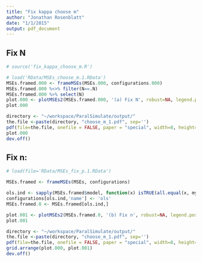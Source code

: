 ```yaml
---
title: "Fix kappa choose m"
author: "Jonathan Rosenblatt"
date: "1/1/2015"
output: pdf_document
---
```

## Fix N
```r
# source('fix_kappa_choose_m.R')
```



```r
# load('RData/MSEs_choose_m.1.RData')
MSEs.framed.000 <- frameMSEs(MSEs.000, configurations.000)
MSEs.framed.000 %<>% filter(N==.N)
MSEs.framed.000 %>% select(N)
plot.000 <- plotMSEs2(MSEs.framed.000, '(a) Fix N', robust=NA, legend.position='right', y.lim=c(0,3), jitter=0, line=TRUE, fix='N')
plot.000
```

```r
directory <- "~/workspace/ParalSimulate/output/"
the.file <-paste(directory, "choose_m_1.pdf", sep='')
pdf(file=the.file, onefile = FALSE, paper = "special", width=8, height=8)
plot.000
dev.off()
```



## Fix n:
```r
# load(file='RData/MSEs_fix_p.1.RData') 

MSEs.framed <- frameMSEs(MSEs, configurations)

ols.ind <- sapply(MSEs.framed$model, function(x) isTRUE(all.equal(x, my.ols))) 
configurations[ols.ind,'name'] <- 'ols'
MSEs.framed.0 <- MSEs.framed[ols.ind,]
```

```r
plot.001 <- plotMSEs2(MSEs.framed.0, '(b) Fix n', robust=NA, legend.position='right', y.lim=c(0,3), jitter=0, line=TRUE, fix='n')
plot.001
```

```r
directory <- "~/workspace/ParalSimulate/output/"
the.file <-paste(directory, "choose_m_1.pdf", sep='')
pdf(file=the.file, onefile = FALSE, paper = "special", width=8, height=8)
grid.arrange(plot.000, plot.001)
dev.off()
```